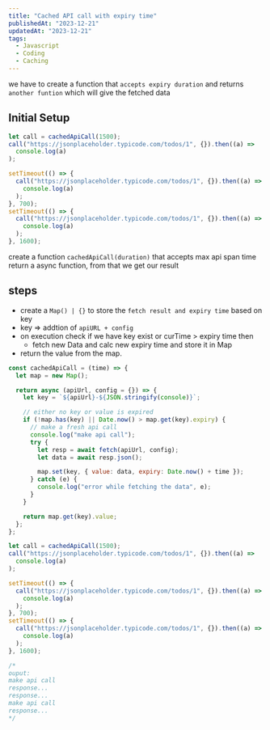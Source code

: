 ```yaml
---
title: "Cached API call with expiry time"
publishedAt: "2023-12-21"
updatedAt: "2023-12-21"
tags:
  - Javascript
  - Coding
  - Caching
---
```


we have to create a function that `accepts expiry duration` and returns `another funtion` which will give the fetched data

## Initial Setup

```js
let call = cachedApiCall(1500);
call("https://jsonplaceholder.typicode.com/todos/1", {}).then((a) =>
  console.log(a)
);

setTimeout(() => {
  call("https://jsonplaceholder.typicode.com/todos/1", {}).then((a) =>
    console.log(a)
  );
}, 700);
setTimeout(() => {
  call("https://jsonplaceholder.typicode.com/todos/1", {}).then((a) =>
    console.log(a)
  );
}, 1600);
```

create a function `cachedApiCall(duration)` that accepts max api span time
return a async function, from that we get our result

## steps

- create a `Map() | {}` to store the `fetch result and expiry time` based on key
- key => addtion of `apiURL + config`
- on execution check if we have key exist or curTime > expiry time then
  - fetch new Data and calc new expiry time and store it in Map
- return the value from the map.

```js
const cachedApiCall = (time) => {
  let map = new Map();

  return async (apiUrl, config = {}) => {
    let key = `${apiUrl}-${JSON.stringify(console)}`;

    // either no key or value is expired
    if (!map.has(key) || Date.now() > map.get(key).expiry) {
      // make a fresh api call
      console.log("make api call");
      try {
        let resp = await fetch(apiUrl, config);
        let data = await resp.json();

        map.set(key, { value: data, expiry: Date.now() + time });
      } catch (e) {
        console.log("error while fetching the data", e);
      }
    }

    return map.get(key).value;
  };
};

let call = cachedApiCall(1500);
call("https://jsonplaceholder.typicode.com/todos/1", {}).then((a) =>
  console.log(a)
);

setTimeout(() => {
  call("https://jsonplaceholder.typicode.com/todos/1", {}).then((a) =>
    console.log(a)
  );
}, 700);
setTimeout(() => {
  call("https://jsonplaceholder.typicode.com/todos/1", {}).then((a) =>
    console.log(a)
  );
}, 1600);

/*
ouput: 
make api call
response...
response...
make api call
response...
*/
```
